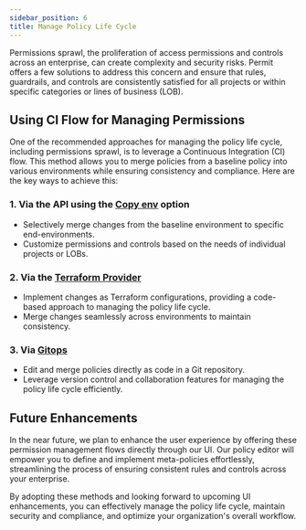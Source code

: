 ```yaml
---
sidebar_position: 6
title: Manage Policy Life Cycle
---
```


Permissions sprawl, the proliferation of access permissions and controls across an enterprise, can create complexity and security risks.
Permit offers a few solutions to address this concern and ensure that rules, guardrails, and controls are consistently satisfied for all projects or within specific categories or lines of business (LOB).

## Using CI Flow for Managing Permissions

One of the recommended approaches for managing the policy life cycle, including permissions sprawl, is to leverage a Continuous Integration (CI) flow.
This method allows you to merge policies from a baseline policy into various environments while ensuring consistency and compliance. Here are the key ways to achieve this:

### 1. Via the API using the [Copy env](https://api.permit.io/v2/redoc#tag/Environments/operation/copy_environment) option

- Selectively merge changes from the baseline environment to specific end-environments.
- Customize permissions and controls based on the needs of individual projects or LOBs.

### 2. Via the [Terraform Provider](/integrations/infra-as-code/terraform-provider)

- Implement changes as Terraform configurations, providing a code-based approach to managing the policy life cycle.
- Merge changes seamlessly across environments to maintain consistency.

### 3. Via [Gitops](/integrations/gitops/overview)

- Edit and merge policies directly as code in a Git repository.
- Leverage version control and collaboration features for managing the policy life cycle efficiently.

## Future Enhancements

In the near future, we plan to enhance the user experience by offering these permission management flows directly through our UI.
Our policy editor will empower you to define and implement meta-policies effortlessly,
streamlining the process of ensuring consistent rules and controls across your enterprise.

By adopting these methods and looking forward to upcoming UI enhancements, you can effectively manage the policy life cycle, maintain security and compliance,
and optimize your organization's overall workflow.
